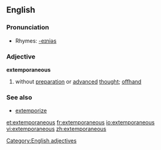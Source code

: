 ==English==
===Pronunciation===
{{ipacregion|Canada}} {{ipac|əkˌstɛmpɚˈeɪniəs|en-ca-synth-extemporaneous.ogg|CA synth}}
*Rhymes: [[Rhymes:English:-eɪniəs|-eɪniəs]]

===Adjective===
'''extemporaneous'''
# without [[preparation]] or [[advanced]] [[thought]]; [[offhand]]
[[Category:English adjectives]]


===See also===
*[[extemporize]]


[[et:extemporaneous]]
[[fr:extemporaneous]]
[[io:extemporaneous]]
[[vi:extemporaneous]]
[[zh:extemporaneous]]